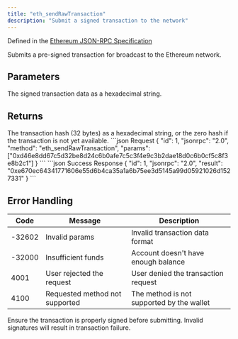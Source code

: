 ```yaml
---
title: "eth_sendRawTransaction"
description: "Submit a signed transaction to the network"
---
```


Defined in the [Ethereum JSON-RPC Specification](https://ethereum.org/en/developers/docs/apis/json-rpc/)

<Info>
Submits a pre-signed transaction for broadcast to the Ethereum network.
</Info>

## Parameters

<ParamField body="signedTransactionData" type="string" required>
The signed transaction data as a hexadecimal string.
</ParamField>

## Returns

<ResponseField name="result" type="string">
The transaction hash (32 bytes) as a hexadecimal string, or the zero hash if the transaction is not yet available.
</ResponseField>

<RequestExample>
```json Request
{
  "id": 1,
  "jsonrpc": "2.0",
  "method": "eth_sendRawTransaction",
  "params": ["0xd46e8dd67c5d32be8d24c6b0afe7c5c3f4e9c3b2dae18d0c6b0cf5c8f3e8b2c1"]
}
```
</RequestExample>

<ResponseExample>
```json Success Response
{
  "id": 1,
  "jsonrpc": "2.0",
  "result": "0xe670ec64341771606e55d6b4ca35a1a6b75ee3d5145a99d05921026d1527331"
}
```
</ResponseExample>

## Error Handling

| Code   | Message                        | Description |
| ------ | ------------------------------ | ----------- |
| -32602 | Invalid params                 | Invalid transaction data format |
| -32000 | Insufficient funds             | Account doesn't have enough balance |
| 4001   | User rejected the request      | User denied the transaction request |
| 4100   | Requested method not supported | The method is not supported by the wallet |

<Warning>
Ensure the transaction is properly signed before submitting. Invalid signatures will result in transaction failure.
</Warning>


<PolicyBanner />
